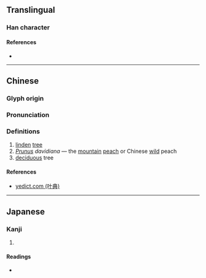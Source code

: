 {{character info/new}}
==Translingual==

===Han character===
{{Han char|rn=75|rad=木|as=03|sn=7|four=44912|canj=DPD|ids=⿰木也}}

====References====
* {{Han ref|kx=0512.100|dkj=14478|dj=0898.020|hdz=21163.010|uh=675D|ud=26461|bh=CB44|bd=52036}}

----

==Chinese==
{{zh-forms}}

===Glyph origin===
{{Han etym}}

===Pronunciation===
{{zh-pron
|m=yí
|c=ji4
|mc=y
|oc=y
|ma=
|cat=n,pn
}}

===Definitions===
{{zh-hanzi}}

# [[linden]] [[tree]]
# ''[[Prunus]] davidiana'' — the [[mountain]] [[peach]] or Chinese [[wild]] peach
# [[deciduous]] tree

====References====
* [http://yedict.com/htm/67/675D.htm yedict.com (叶典)]

----

==Japanese==

===Kanji===
{{ja-kanji|grade=|rs=木03}}

# {{defn|lang=ja|sort=木03}}

====Readings====
* {{ja-readings|on=[[ち]] (chi), [[じ]] (ji), [[し]] (shi), [[い]] (i)|kun=[[まがき]] (magaki)}}